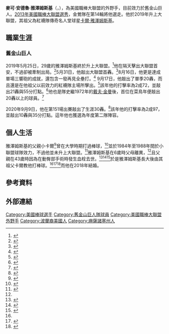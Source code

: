 {{Infobox baseball biography
| name        = 麥克·雅澤姆斯基<br />Mike Yastrzemski
| image       = Mike Yaz (48423689402) (cropped).jpg
| image_size  = 
| caption     = 2019年的雅澤姆斯基
| team        = 舊金山巨人
| number      = 5
| position    = [[游擊手|游擊手]]
| birth_date  = {{birth date and age|mf=yes|1990|8|23}}
| birth_place = {{USA}}[[麻薩諸塞州|麻薩諸塞州]][[安多弗_(麻薩諸塞州)|安多弗]]
| bats        = 左
| throws      = 左
| debutleague = 美國職棒大聯盟
| debutdate   = 5月25日
| debutyear   = 2019年
| debutteam   = 舊金山巨人
| statyear    = 2021年球季
| statleague  = 美國職棒大聯盟
| stat1label  = [[打擊率|打擊率]]
| stat1value  = .255
| stat2label  = [[全壘打|全壘打]]
| stat2value  = 56
| stat3label  = [[打點|打點]]
| stat3value  = 161
| stat4label  = [[盜壘|盜壘]]
| stat4value  = 
| teams =
* [[舊金山巨人|舊金山巨人]] ({{mlby|2019}}–)
|highlights=
* [[MLB最佳陣容|大聯盟年度第二隊]] (2020)
* 威利·麥克獎 (2020)
}}
'''麥可·安德魯·雅澤姆斯基'''（{{lang-en|Michael Andrew Yastrzemski}}，{{bd|1990年|8月23日|}}），為美國職棒大聯盟的外野手，目前效力於舊金山巨人。[[2013年美國職棒大聯盟選秀|2013年美國職棒大聯盟選秀]]，金鶯隊在第14輪將他選走。他於2019年升上大聯盟，其祖父為紅襪隊傳奇名人堂球星[[卡爾·雅澤姆斯基|卡爾·雅澤姆斯基]]。
==職業生涯==
===舊金山巨人===
2019年5月25日，29歲的雅澤姆斯基終於升上大聯盟。<ref>{{cite news|url=https://boston.cbslocal.com/2019/05/26/mike-yastrzemski-carl-grandson-mlb-debut-giants|title=Carl Yastrzemski's Grandson Mike Makes Major League Debut|date=2019-05-26|publisher=[[WBZ-TV|WBZ-TV]]|agency=[[Associated_Press|Associated Press]]|access-date=2019-05-29}}</ref>他在隔天擊出大聯盟首安，不過卻被牽制出局。<ref>{{cite news|url=http://www.espn.com/mlb/recap?gameId=401075511|title=Marte homers, Diamondbacks sweep Giants|date=2019-05-26|publisher=[[ESPN|ESPN]]|agency=[[Associated_Press|Associated Press]]|access-date=2019-05-29}}</ref>5月31日，他敲出大聯盟首轟。<ref>{{cite web|url=https://www.mlb.com/news/mike-yastrzemski-big-hits-vs-orioles|title=Yaz's grandson hits first HR against former team|date=2019-06-01|last=Guardado|first=Maria |work=MLB.com|access-date=2019-07-30}}</ref>8月16日，他更是達成單場三響砲的成就，還包含一發再見全壘打。<ref>{{cite web|url=https://www.nbcsports.com/bayarea/giants/watch-giants-rookie-mike-yastrzemski-hit-three-homers-vs-diamondbacks|title=Watch Giants rookie Mike Yastrzemski hit three homers vs. Diamondbacks|first=Alex|last=Didion|publisher=[[NBC_Sports_Bay_Area|NBC Sports Bay Area]]|date=2019-08-16|access-date=2019-08-17}}</ref> 9月17日，他敲出了單季20轟，而且還是在他祖父以前效力的紅襪隊主場所擊出。<ref>{{cite web|url=https://bleacherreport.com/articles/2854196-video-red-sox-legend-carl-yastrzemskis-grandson-mike-homers-at-fenway-park |title=Video: Red Sox Legend Carl Yastrzemski's Grandson Mike Homers at Fenway Park | Bleacher Report | Latest News, Videos and Highlights |publisher=Bleacher Report |date=2019-09-18 |access-date=2019-11-14}}</ref>該年他的打擊率為2成72，並敲出21轟與55分打點。<ref>{{cite web|url=https://www.baseball-reference.com/players/y/yastrmi01.shtml |title=Mike Yastrzemski Stats |publisher=Baseball-Reference.com |access-date=2019-11-14}}</ref>他也是隊史繼1972年的[[戴夫·金曼|戴夫·金曼]]後，首位在菜鳥年便敲出20轟以上的球員。<ref>{{Cite web|url=https://www.eagletribune.com/sports/local_sports/sportsman-of-the-year-mike-yastrzemski-great-numbers-even-greater-perseverance/article_9d248eda-4d8d-54e6-ab94-97db2bb0c8e7.html|title=Sportsman of the Year: Mike Yastrzemski Great numbers, even greater perseverance|first=Bill Burt|last=bburt@eagletribune.com|website=Eagle-Tribune}}</ref>

2020年9月9日，他在第151場出賽敲出了生涯30轟。<ref>{{Cite web|url=https://www.mlb.com/news/giants-into-top-nl-wild-card-spot-with-mariners-win|title=Anderson pushes Giants to top NL WC spot|website=MLB.com}}</ref>該年他的打擊率為2成97，並敲出10轟與35分打點。這年他也獲選為年度第二隊陣容。

==個人生活==
雅澤姆斯基的父親小卡爾<ref name=nytimes>{{cite news|url=https://www.nytimes.com/2013/05/12/sports/baseball/a-younger-yastrzemski-makes-his-way-at-vanderbilt.html|title=In the Name of a Legacy|date=2013-05-11|first=Tyler|last=Kepner|publisher=The New York Times|work=nytimes.com|access-date=2015-02-19}}</ref>曾在大學時期打過棒球，<ref name=boston>{{cite web|url=http://www.boston.com/sports/baseball/redsox/articles/2009/02/04/the_yaz_family_craft/ |title=Boston Red Sox – Red Sox legend Carl Yastrzemski boosts grandson's budding baseball career|date=2009-02-04|last=Grossfeld|first=Stan|location=North Andover MA|publisher=The Boston Globe|work=boston.com|access-date=2014-07-30}}</ref>並於1984年至1988年間於小聯盟球隊效力，不過他並未升上大聯盟。<ref name="tennessee">{{cite web|url=http://www.tennessean.com/story/sports/college/vanderbilt/2014/07/23/mike-yastrzemski-vanderbilt-baseball-orioles-minor-leagues/13040217|title=Ex-Vanderbilt star Mike Yastrzemski tears up minors|date=2014-07-23|last=Driver|first=David|publisher=[[The_Tennessean|The Tennessean]]|work=tennessean.com|access-date=2014-07-30}}</ref>雅澤姆斯基在6歲時父母離異，<ref name=nytimes/>且父親在43歲時因為在動臀部手術時發生血栓去世。<ref name="bbyaz2min">{{cite web|url=https://www.baseball-reference.com/register/player.fcgi?id=yastrz002car|title=Mike Yastrzemski Minor Leagues Statistics and History|date=2019|publisher=Sports Reference LLC|work=[[Baseball-Reference.com|Baseball-Reference.com]]|access-date=2019-07-30}}</ref><ref name="findagraveyaz2">{{cite web|url=https://www.findagrave.com/memorial/62546236|title=Carl Michael Yastrzemski, Jr 1961–2004|date=2019|publisher=Finda A Grave|work=[[findagrave.com|findagrave.com]]|access-date=2019-07-30}}</ref><ref>{{cite news|url=https://www.newspapers.com/clip/31931624/exgibbons_standout_m_yastrzemski_dies|title=Ex-Gibbons standout M. Yastrzemski dies|newspaper=[[Sun-Sentinel|South Florida Sun-Sentinel]]|location=[[Fort_Lauderdale,_Florida|Fort Lauderdale, Florida]]|page=2D|date=2004-09-20|access-date=2019-05-25|via=newspapers.com}}</ref>於是雅澤姆斯基長大後由其祖父卡爾教他打棒球。<ref name=boston/><ref name="boston_draft">{{cite web|url=http://www.boston.com/sports/baseball/redsox/extras/extra_bases/2009/06/sox_draft_micha.html|title=Sox draft Michael Yastrzemski – Extra Bases – Red Sox blog|date=2009-06-11|last=Finn|first=Chad|publisher=The Boston Globe|work=boston.com|access-date=2014-07-30}}</ref><ref name=boston2>{{cite web|url=https://www.bostonglobe.com/sports/2014/03/02/carl-yastrzemski-hand-see-grandson-play/THV5ASAyRQWt0yxChi0jPJ/story.html?s_campaign=sm_tw|title=Carl Yastrzemski on hand to see grandson play – Sports|date=2014-03-02|last=Cafardo|first=Nick|location=Ft Myers FL|publisher=The Boston Globe|work=bostonglobe.com|access-date=2014-07-30}}</ref>而他在2018年結婚。
==參考資料==
{{Reflist|2}}
==外部連結==
{{Commons category|Mike Yastrzemski}}
{{baseballstats|mlb=573262|espn=33341|br=y/yastrmi01|fangraphs=14854}}

{{舊金山巨人隊當前登錄名單}}
{{2020 All MLB Team}}

{{DEFAULTSORT:Yastrzemski, Mike}}
[[Category:美國棒球選手|Category:美國棒球選手]]
[[Category:舊金山巨人隊球員|Category:舊金山巨人隊球員]]
[[Category:美國職棒大聯盟外野手|Category:美國職棒大聯盟外野手]]
[[Category:波蘭裔美國人|Category:波蘭裔美國人]]
[[Category:麻薩諸塞州人|Category:麻薩諸塞州人]]